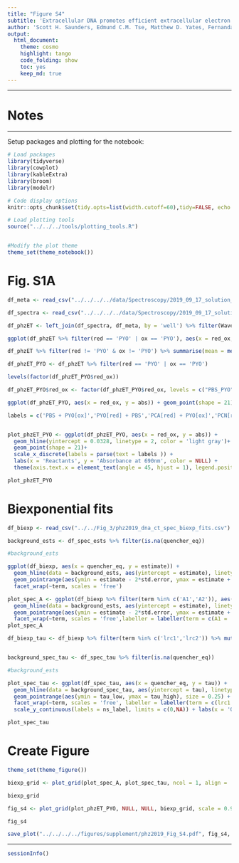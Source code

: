 ```yaml
---
title: "Figure S4"
subtitle: 'Extracellular DNA promotes efficient extracellular electron transfer by pyocyanin in *Pseudomonas aeruginosa* biofilms.'
author: 'Scott H. Saunders, Edmund C.M. Tse, Matthew D. Yates, Fernanda Jiménez-Otero, Jacqueline K. Barton, Leonard M. Tender and Dianne K. Newman'
output:
  html_document:
    theme: cosmo
    highlight: tango
    code_folding: show
    toc: yes
    keep_md: true
---
```


--------

# Notes



----

Setup packages and plotting for the notebook:

```r
# Load packages
library(tidyverse)
library(cowplot)
library(kableExtra)
library(broom)
library(modelr)

# Code display options
knitr::opts_chunk$set(tidy.opts=list(width.cutoff=60),tidy=FALSE, echo = TRUE, message=FALSE, warning=FALSE, fig.align="center", fig.retina = 2)

# Load plotting tools
source("../../../tools/plotting_tools.R")


#Modify the plot theme
theme_set(theme_notebook())
```

# Fig. S1A

```r
df_meta <- read_csv("../../../../data/Spectroscopy/2019_09_17_solution_ET_well_metadata.csv")

df_spectra <- read_csv("../../../../data/Spectroscopy/2019_09_17_solution_ET_abs_spectra_1.csv", skip = 1) %>% gather(key = 'well', value = 'abs',-Wavelength)

df_phzET <- left_join(df_spectra, df_meta, by = 'well') %>% filter(Wavelength == 690)

ggplot(df_phzET %>% filter(red == 'PYO' | ox == 'PYO'), aes(x = red_ox, y = abs)) + geom_point(shape = 21)

```
```r
df_phzET %>% filter(red != 'PYO' & ox != 'PYO') %>% summarise(mean = mean(abs))

df_phzET_PYO <- df_phzET %>% filter(red == 'PYO' | ox == 'PYO')

levels(factor(df_phzET_PYO$red_ox))

df_phzET_PYO$red_ox <- factor(df_phzET_PYO$red_ox, levels = c("PBS_PYO","PYO_PBS","PCA_PYO", "PCN_PYO","PYO_PCA", "PYO_PCN"))

ggplot(df_phzET_PYO, aes(x = red_ox, y = abs)) + geom_point(shape = 21)

labels = c('PBS + PYO[ox]','PYO[red] + PBS','PCA[red] + PYO[ox]','PCN[red] + PYO[ox]', 'PYO[red] + PCA[ox]', 'PYO[red] + PCN[ox]')


plot_phzET_PYO <- ggplot(df_phzET_PYO, aes(x = red_ox, y = abs)) +  
  geom_hline(yintercept = 0.0328, linetype = 2, color = 'light gray')+
  geom_point(shape = 21)+
  scale_x_discrete(labels = parse(text = labels )) + 
  labs(x = 'Reactants', y = 'Absorbance at 690nm', color = NULL) + 
  theme(axis.text.x = element_text(angle = 45, hjust = 1), legend.position = c(0.5,1)) + scale_shape_manual(values = c(21,22))

plot_phzET_PYO
```
# Biexponential fits

```r
df_biexp <- read_csv("../../Fig_3/phz2019_dna_ct_spec_biexp_fits.csv")
```


```r
background_ests <- df_spec_ests %>% filter(is.na(quencher_eq))

#background_ests

ggplot(df_biexp, aes(x = quencher_eq, y = estimate)) + 
  geom_hline(data = background_ests, aes(yintercept = estimate), linetype = 2, color = 'light gray') + 
  geom_pointrange(aes(ymin = estimate - 2*std.error, ymax = estimate + 2*std.error)) +
  facet_wrap(~term, scales = 'free')

```
```r
plot_spec_A <- ggplot(df_biexp %>% filter(term %in% c('A1','A2')), aes(x = quencher_eq, y = estimate)) + 
  geom_hline(data = background_ests, aes(yintercept = estimate), linetype = 2, color = 'light gray') + 
  geom_pointrange(aes(ymin = estimate - 2*std.error, ymax = estimate + 2*std.error), size = 0.25) +
  facet_wrap(~term, scales = 'free',labeller = labeller(term = c(A1 = 'Component 1 \n Amplitude', A2 = 'Component 2 \n Amplitude'))) + labs(x = 'Quencher equivalents', y = 'A')
plot_spec_A
```

```r
df_biexp_tau <- df_biexp %>% filter(term %in% c('lrc1','lrc2')) %>% mutate(tau = 1/exp(estimate)) %>% mutate(tau_low = 1/exp(estimate + 2*std.error), tau_high = 1/exp(estimate - 2*std.error))


background_spec_tau <- df_spec_tau %>% filter(is.na(quencher_eq))

#background_ests

plot_spec_tau <- ggplot(df_spec_tau, aes(x = quencher_eq, y = tau)) + 
  geom_hline(data = background_spec_tau, aes(yintercept = tau), linetype = 1, color = 'light gray') + 
  geom_pointrange(aes(ymin = tau_low, ymax = tau_high), size = 0.25) +
  facet_wrap(~term, scales = 'free', labeller = labeller(term = c(lrc1 = 'Component 1 \n Half life', lrc2 = 'Component 2 \n Half life'))) + 
  scale_y_continuous(labels = ns_label, limits = c(0,NA)) + labs(x = 'Quencher equivalents')

plot_spec_tau
```



# Create Figure

```r
theme_set(theme_figure())

biexp_grid <- plot_grid(plot_spec_A, plot_spec_tau, ncol = 1, align = 'hv', axis = 'tblr')

biexp_grid
```


```r
fig_s4 <- plot_grid(plot_phzET_PYO, NULL, NULL, biexp_grid, scale = 0.95, labels = c('A','','', 'I'), ncol = 2, rel_widths = c(1,1.5),rel_heights = c(1,1.5), label_size = 12)

fig_s4

save_plot("../../../../figures/supplement/phz2019_Fig_S4.pdf", fig_s4, base_width = 7, base_height = 5)
```





----

```r

sessionInfo()

```